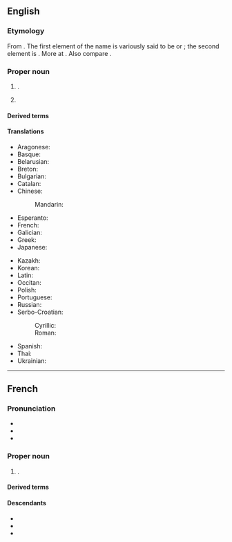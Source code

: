 ==English==
{{wikipedia}}

===Etymology===
From {{der|en|fr|Bayonne}}. The first element of the name is variously said to be {{der|en|eu|-}} or {{der|en|la|-}}; the second element is {{der|en|eu|on||good}}.  More at {{w|lang=en|Bayonne#Etymology|Bayonne}}.  Also compare {{cog|la|baia}}.

===Proper noun===
{{en-proper noun}}

# {{place|en|city/and/commune|in southwestern|c/France}}.
# {{place|en|city|co/Hudson County|s/New Jersey|c/USA}}

====Derived terms====
{{der3|en|
|bayonet
|Bayonne ham
}}

====Translations====
{{trans-top|city and commune of southwest France}}
* Aragonese: {{t|an|Bayona|f}}
* Basque: {{t+|eu|Baiona}}
* Belarusian: {{t|be|Баёна|f}}
* Breton: {{t|br|Baiona|f}}
* Bulgarian: {{t|bg|Байо́н|m}}
* Catalan: {{t+|ca|Baiona|f}}
* Chinese:
*: Mandarin: {{t+|cmn|巴约讷|tr=Bāyuēnè}}
* Esperanto: {{t|eo|Bajono}}
* French: {{t+|fr|Bayonne|m}}
* Galician: {{t+|gl|Baiona|f}}
* Greek: {{t|el|Μπαγιόν}}
* Japanese: {{t|ja|バイヨンヌ|tr=Baiyon'nu}}
{{trans-mid}}
* Kazakh: {{t|kk|Байонна}}
* Korean: {{t|ko|바욘}}
* Latin: {{t|la|Baiona|f}}
* Occitan: {{t|oc|Baiona|f}}
* Polish: {{t+|pl|Bajonna|f}}
* Portuguese: {{t|pt|Baiona|f}}
* Russian: {{t+|ru|Байо́нна|f}}
* Serbo-Croatian:
*: Cyrillic: {{t|sh|Бајон|m}}
*: Roman: {{t|sh|Bajon|m}}
* Spanish: {{t+|es|Bayona|f}}
* Thai: {{t|th|บายอน|tr=baai on}}
* Ukrainian: {{t|uk|Байо́нна|f}}
{{trans-bottom}}

----

==French==

===Pronunciation===
* {{fr-IPA|Baillonne}}
* {{audio|fr|Fr-Paris--Bayonne.ogg|Audio (Paris)}}
* {{audio|fr|Fr-Bayonne.ogg|Audio}}

===Proper noun===
{{fr-proper noun}}

# {{place|fr|city/and/commune|in southwestern|c/France|t1=Bayonne}}.

====Derived terms====
{{der3|fr|
|bayonnette
}}

====Descendants====
* {{desc|en|Bayonne}}
* {{desc|gl|Baiona}}
* {{desc|pt|Baiona}}
